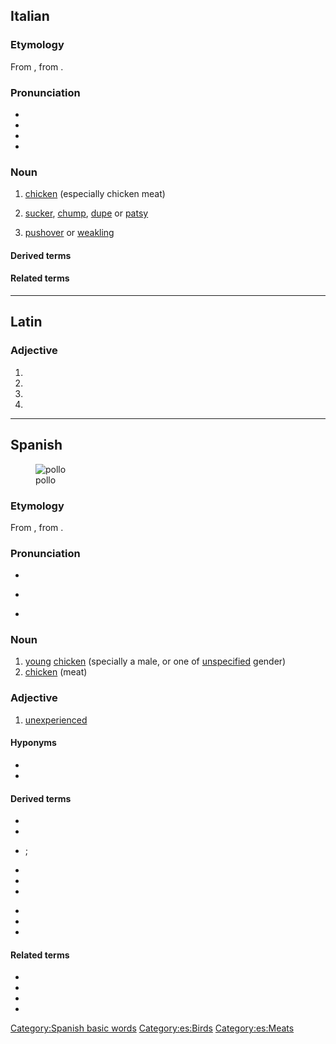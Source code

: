 {{also|pöllö}}
==Italian==

===Etymology===
From {{inh|it|la|pullus}}, from {{der|it|ine-pro|*polH-||animal young}}.

===Pronunciation===
* {{it-IPA}}
* {{audio|it|It-il pollo.ogg|Audio}}
* {{rhymes|it|ollo}}
* {{hyphenation|it|pól|lo}}

===Noun===
{{it-noun|m}}

# {{lb|it|meats}} [[chicken]] (especially chicken meat)
# {{lb|it|slang}} [[sucker]], [[chump]], [[dupe]] or [[patsy]]
# {{lb|it|slang}} [[pushover]] or [[weakling]]

====Derived terms====
{{der3|it
|pollaio
|pollo delle pampas
|pollo sultano
}}

====Related terms====
{{rel3|it
|pollare
|pollastra
|pollino
|pulcino
|pullulare
}}

{{topics|it|Birds|Meats}}

----

==Latin==

===Adjective===
{{la-adj-form|pollō}}

# {{inflection of|la|pollus||dat|m|s}}
# {{inflection of|la|pollus||dat|n|s}}
# {{inflection of|la|pollus||abl|m|s}}
# {{inflection of|la|pollus||abl|n|s}}

----

==Spanish==
[[File:LemonChicken.JPG|thumb|pollo]]

===Etymology===
From {{inh|es|la|pullus}}, from {{der|es|ine-pro|*polH-||animal young}}.

===Pronunciation===
* {{es-IPA}}
* {{a|Rioplatense}} {{IPA|es|[ˈpo.ʒo]}}
* {{homophones|es|poyo}}

===Noun===
{{es-noun|m}}

# [[young]] [[chicken]] (specially a male, or one of [[unspecified]] gender)
# [[chicken]] (meat)

===Adjective===
{{es-adj|f=polla}}

# {{lb|es|Chile|slang}} [[unexperienced]]

====Hyponyms====
* {{l|es|gallina}}
* {{l|es|gallo}}

====Derived terms====
{{der-top}}
* {{l|es|echarse el pollo}}
* {{l|es|memoria de pollo}}
* {{l|es|montar el pollo}}; {{l|es|montar un pollo}}
* {{l|es|polla}}
* {{l|es|pollería}}
* {{l|es|pollito feliz}}
{{der-mid}}
* {{l|es|pollito}}
* {{l|es|polluelo}}
* {{l|es|sudar como un pollo}}
{{der-bottom}}

====Related terms====
* {{l|es|pollero}}
* {{l|es|pollino}}
* {{l|es|pulular}}
* {{l|es|repollo}}

[[Category:Spanish basic words]]
[[Category:es:Birds]]
[[Category:es:Meats]]